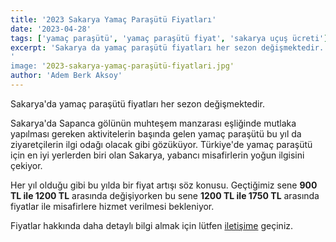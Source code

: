```yaml
---
title: '2023 Sakarya Yamaç Paraşütü Fiyatları'
date: '2023-04-28'
tags: ['yamaç paraşütü', 'yamaç paraşütü fiyat', 'sakarya uçuş ücreti']
excerpt: 'Sakarya da yamaç paraşütü fiyatları her sezon değişmektedir. Sakarya da Sapanca gölünün muhteşem manzarası eşliğinde mutlaka yapılması gereken aktivitelerin başında gelen yamaç paraşütü bu yıl da ziyaretçilerin ilgi odağı olacak gibi gözüküyor. Türkiye'de yamaç paraşütü için en iyi yerlerden biri olan Sakarya, yabancı misafirlerin yoğun ilgisini çekiyor'
'
image: '2023-sakarya-yamaç-paraşütü-fiyatlari.jpg'
author: 'Adem Berk Aksoy'
---
```


Sakarya'da yamaç paraşütü fiyatları her sezon değişmektedir.

Sakarya'da Sapanca gölünün muhteşem manzarası eşliğinde mutlaka yapılması gereken aktivitelerin başında gelen yamaç paraşütü bu yıl da ziyaretçilerin ilgi odağı olacak gibi gözüküyor. Türkiye'de yamaç paraşütü için en iyi yerlerden biri olan Sakarya, yabancı misafirlerin yoğun ilgisini çekiyor.

<CustomImage src="https://raw.githubusercontent.com/ademberk90/yamacparasutusakarya-blogposts
/main/images/content/2023-sakarya-yamaç-paraşütü-fiyatları1.jpg" alt="Tandem Photo" />

Her yıl olduğu gibi bu yılda bir fiyat artışı söz konusu. Geçtiğimiz sene **900 TL ile 1200 TL** arasında değişiyorken bu sene **1200 TL ile 1750 TL** arasında fiyatlar ile misafirlere hizmet verilmesi bekleniyor.

Fiyatlar hakkında daha detaylı bilgi almak için lütfen [iletişime](/#iletisim) geçiniz.
